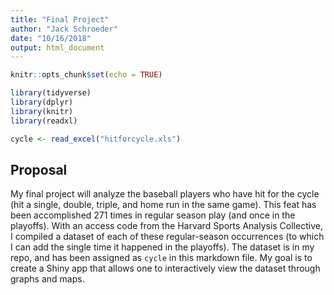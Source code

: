 ```yaml
---
title: "Final Project"
author: "Jack Schroeder"
date: "10/16/2018"
output: html_document
---
```


```r
knitr::opts_chunk$set(echo = TRUE)

library(tidyverse)
library(dplyr)
library(knitr)
library(readxl)

cycle <- read_excel("hitforcycle.xls")
```

## Proposal

My final project will analyze the baseball players who have hit for the cycle (hit a single, double, triple, and home run in the same game). This feat has been accomplished 271 times in regular season play (and once in the playoffs). With an access code from the Harvard Sports Analysis Collective, I compiled a dataset of each of these regular-season occurrences (to which I can add the single time it happened in the playoffs). The dataset is in my repo, and has been assigned as `cycle` in this markdown file. My goal is to create a Shiny app that allows one to interactively view the dataset through graphs and maps.
